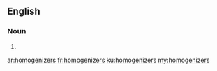 ==English==

===Noun===
{{head|en}}

# {{plural of|homogenizer}}

[[ar:homogenizers]]
[[fr:homogenizers]]
[[ku:homogenizers]]
[[my:homogenizers]]